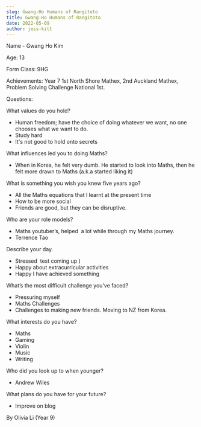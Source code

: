 ```yaml
---
slug: Gwang-Ho Humans of Rangitoto
title: Gwang-Ho Humans of Rangitoto
date: 2022-05-09
author: jess-kitt
---
```



Name - Gwang Ho Kim

Age: 13  

Form Class: 9HG

Achievements: Year 7 1st North Shore Mathex, 2nd Auckland Mathex, Problem Solving Challenge National 1st. 

Questions:

What values do you hold?

* Human freedom; have the choice of doing whatever we want, no one chooses what we want to do.  
* Study hard 
* It's not good to hold onto secrets

What influences led you to doing Maths?

* When in Korea, he felt very dumb. He started to look into Maths, then he felt more drawn to Maths (a.k.a started liking it)  

What is something you wish you knew five years ago?

* All the Maths equations that I learnt at the present time 
* How to be more social 
* Friends are good, but they can be disruptive.

Who are your role models?

* Maths youtuber’s, helped  a lot while through my Maths journey. 
* Terrence Tao 

Describe your day.

* Stressed  test coming up ) 
* Happy about extracurricular activities
* Happy I have achieved something

What’s the most difficult challenge you’ve faced?

* Pressuring myself 
* Maths Challenges 
* Challenges to making new friends. Moving to NZ from Korea.

What interests do you have?

* Maths 
* Gaming 
* Violin 
* Music 
* Writing 

Who did you look up to when younger?

* Andrew Wiles

What plans do you have for your future?

* Improve on blog

By Olivia Li (Year 9)